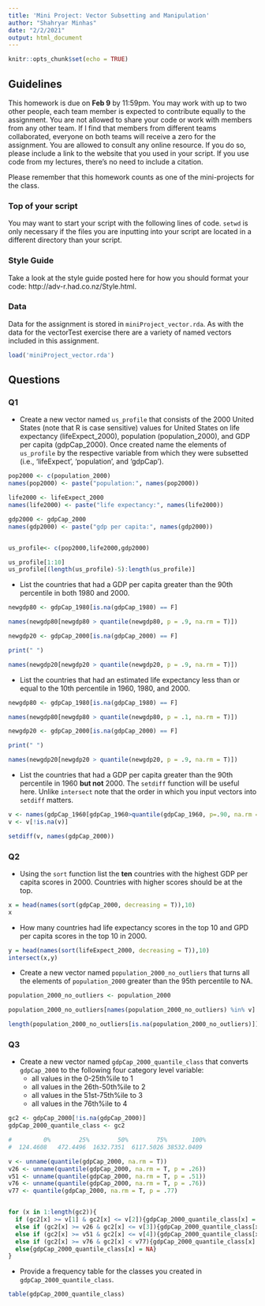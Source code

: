 ```yaml
---
title: 'Mini Project: Vector Subsetting and Manipulation'
author: "Shahryar Minhas"
date: "2/2/2021"
output: html_document
---
```

  
```r
knitr::opts_chunk$set(echo = TRUE)
```

## Guidelines

This homework is due on **Feb 9** by 11:59pm. You may work with up to two other people, each team member is expected to contribute equally to the assignment. You are not allowed to share your code or work with members from any other team. If I find that members from different teams collaborated, everyone on both teams will receive a zero for the assignment. You are allowed to consult any online resource. If you do so, please include a link to the website that you used in your script. If you use code from my lectures, there's no need to include a citation. 

Please remember that this homework counts as one of the mini-projects for the class. 

### Top of your script

You may want to start your script with the following lines of code. `setwd` is only necessary if the files you are inputting into your script are located in a different directory than your script.

### Style Guide

Take a look at the style guide posted here for how you should format your code: http://adv-r.had.co.nz/Style.html.

### Data

Data for the assignment is stored in `miniProject_vector.rda`. As with the data for the vectorTest exercise there are a variety of named vectors included in this assignment.

```r
load('miniProject_vector.rda')
```


## Questions

### Q1

- Create a new vector named `us_profile` that consists of the 2000 United States (note that R is case sensitive) values for United States on life expectancy (lifeExpect_2000), population (population_2000), and GDP per capita (gdpCap_2000). Once created name the elements of `us_profile` by the respective variable from which they were subsetted (i.e., 'lifeExpect', 'population', and 'gdpCap').

```r
pop2000 <- c(population_2000)
names(pop2000) <- paste("population:", names(pop2000))

life2000 <- lifeExpect_2000
names(life2000) <- paste("life expectancy:", names(life2000))

gdp2000 <- gdpCap_2000
names(gdp2000) <- paste("gdp per capita:", names(gdp2000))


us_profile<- c(pop2000,life2000,gdp2000)

us_profile[1:10]
us_profile[(length(us_profile)-5):length(us_profile)]

```


- List the countries that had a GDP per capita greater than the 90th percentile in both 1980 and 2000.

```r
newgdp80 <- gdpCap_1980[is.na(gdpCap_1980) == F]

names(newgdp80[newgdp80 > quantile(newgdp80, p = .9, na.rm = T)])

newgdp20 <- gdpCap_2000[is.na(gdpCap_2000) == F]

print(" ")

names(newgdp20[newgdp20 > quantile(newgdp20, p = .9, na.rm = T)])
```


- List the countries that had an estimated life expectancy less than or equal to the 10th percentile in 1960, 1980, and 2000. 

```r
newgdp80 <- gdpCap_1980[is.na(gdpCap_1980) == F]

names(newgdp80[newgdp80 > quantile(newgdp80, p = .1, na.rm = T)])

newgdp20 <- gdpCap_2000[is.na(gdpCap_2000) == F]

print(" ")

names(newgdp20[newgdp20 > quantile(newgdp20, p = .9, na.rm = T)])
```

- List the countries that had a GDP per capita greater than the 90th percentile in 1960 **but not** 2000. The `setdiff` function will be useful here. Unlike `intersect` note that the order in which you input vectors into `setdiff` matters.

```r
v <- names(gdpCap_1960[gdpCap_1960>quantile(gdpCap_1960, p=.90, na.rm = T)])
v <- v[!is.na(v)]

setdiff(v, names(gdpCap_2000))

```

### Q2

- Using the `sort` function list the **ten** countries with the highest GDP per capita scores in 2000. Countries with higher scores should be at the top.

```r
x = head(names(sort(gdpCap_2000, decreasing = T)),10)
x
```

- How many countries had life expectancy scores in the top 10 and GPD per capita scores in the top 10 in 2000.

```r
y = head(names(sort(lifeExpect_2000, decreasing = T)),10)
intersect(x,y)
```

- Create a new vector named `population_2000_no_outliers` that turns all the elements of `population_2000` greater than the 95th percentile to NA.

```r
population_2000_no_outliers <- population_2000

population_2000_no_outliers[names(population_2000_no_outliers) %in% v] <- NA

length(population_2000_no_outliers[is.na(population_2000_no_outliers)])

```


### Q3

- Create a new vector named `gdpCap_2000_quantile_class` that converts `gdpCap_2000` to the following four category level variable:
  - all values in the 0-25th%ile to 1
  - all values in the 26th-50th%ile to 2
  - all values in the 51st-75th%ile to 3
  - all values in the 76th%ile to 4
  
```r

gc2 <- gdpCap_2000[!is.na(gdpCap_2000)]
gdpCap_2000_quantile_class <- gc2

#         0%        25%        50%        75%       100% 
#  124.4608   472.4496  1632.7351  6117.5026 38532.0409 

v <- unname(quantile(gdpCap_2000, na.rm = T))
v26 <- unname(quantile(gdpCap_2000, na.rm = T, p = .26))
v51 <- unname(quantile(gdpCap_2000, na.rm = T, p = .51))
v76 <- unname(quantile(gdpCap_2000, na.rm = T, p = .76))
v77 <- quantile(gdpCap_2000, na.rm = T, p = .77)


for (x in 1:length(gc2)){
  if (gc2[x] >= v[1] & gc2[x] <= v[2]){gdpCap_2000_quantile_class[x] = 1}
  else if (gc2[x] >= v26 & gc2[x] <= v[3]){gdpCap_2000_quantile_class[x] = 2}
  else if (gc2[x] >= v51 & gc2[x] <= v[4]){gdpCap_2000_quantile_class[x] = 3}
  else if (gc2[x] >= v76 & gc2[x] < v77){gdpCap_2000_quantile_class[x] = 4}
  else{gdpCap_2000_quantile_class[x] = NA}
}


```

- Provide a frequency table for the classes you created in `gdpCap_2000_quantile_class`.

```r
table(gdpCap_2000_quantile_class)
```

